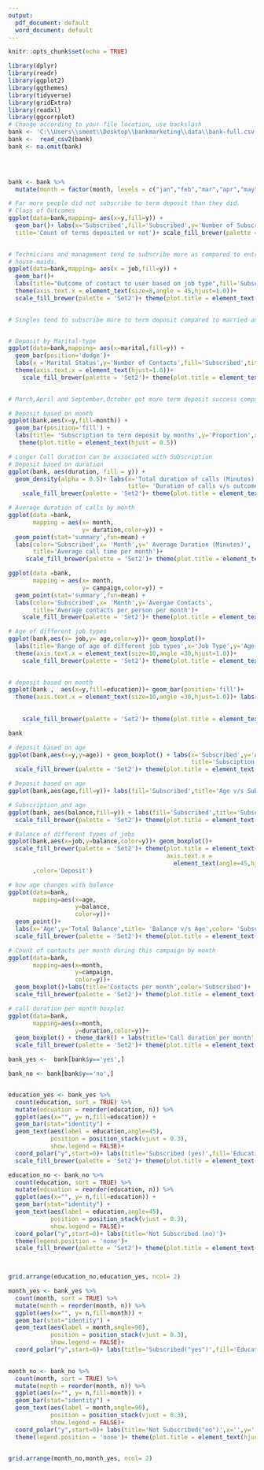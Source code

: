 ---
output:
  pdf_document: default
  word_document: default
---

```{r setup, include=FALSE}
knitr::opts_chunk$set(echo = TRUE)
```


```{r}
library(dplyr)
library(readr)
library(ggplot2)
library(ggthemes)
library(tidyverse)
library(gridExtra)
library(readxl)
library(ggcorrplot)
# Change according to your file location, use backslash 
bank <- 'C:\\Users\\smeet\\Desktop\\bankmarketing\\data\\bank-full.csv'
bank <-  read_csv2(bank)
bank <- na.omit(bank)

  


bank <- bank %>%
  mutate(month = factor(month, levels = c("jan","feb","mar","apr","may",'jun','jul','aug','sep','oct','nov','dec')))
```

```{r }
# Far more people did not subscribe to term deposit than they did.
# Class of Outcomes 
ggplot(data=bank,mapping= aes(x=y,fill=y)) + 
  geom_bar()+ labs(x='Subscribed',fill='Subscribed',y='Number of Subscription',
  title='Count of terms deposited or not')+ scale_fill_brewer(palette = 'Set2')
  
```
```{r}
# Technicians and management tend to subscribe more as compared to entrepreneurs and 
# house-maids.
ggplot(data=bank,mapping= aes(x = job,fill=y)) + 
  geom_bar()+ 
  labs(title="Outcome of contact to user based on job type",fill='Subscribed',y='Number of contacts',x='Job Type')+
  theme(axis.text.x = element_text(size=8,angle = 45,hjust=1.0))+
  scale_fill_brewer(palette = 'Set2')+ theme(plot.title = element_text(hjust = 0.5))
  
```
```{r}
# Singles tend to subscribe more to term deposit compared to married and divorced.


# Deposit by Marital-type
ggplot(data=bank,mapping= aes(x=marital,fill=y)) + 
  geom_bar(position='dodge')+ 
  labs(x ='Marital Status',y='Number of Contacts',fill='Subscribed',title='Subscription by marital status')+
  theme(axis.text.x = element_text(hjust=1.0))+
    scale_fill_brewer(palette = 'Set2')+ theme(plot.title = element_text(hjust = 0.5))
  
```


```{r}
# March,April and September,October got more term deposit success compared to rejection

# Deposit based on month 
ggplot(bank,aes(x=y,fill=month)) +
  geom_bar(position='fill') + 
  labs(title= 'Subscription to term deposit by months',y='Proportion',x='Subscribed',fill='Months')+
   theme(plot.title = element_text(hjust = 0.5))
```


```{r}
# Longer Call duration can be associated with Subscription
# Deposit based on duration 
ggplot(bank, aes(duration, fill = y)) + 
  geom_density(alpha = 0.5)+ labs(x='Total duration of calls (Minutes)',y='Density',fill='Subscribed',
                                  title= 'Duration of calls v/s outcome')+
    scale_fill_brewer(palette = 'Set2')+ theme(plot.title = element_text(hjust = 0.5))
```


```{r}
# Average duration of calls by month
ggplot(data =bank,
       mapping = aes(x= month,
                     y= duration,color=y)) + 
  geom_point(stat='summary',fun=mean) +
  labs(color='Subscribed',x= 'Month',y=' Average Duration (Minutes)',
       title='Average call time per month')+
     scale_fill_brewer(palette = 'Set2')+ theme(plot.title = element_text(hjust = 0.5))
```

```{r}
ggplot(data =bank,
       mapping = aes(x= month,
                     y= campaign,color=y)) + 
  geom_point(stat='summary',fun=mean) +
  labs(color='Subscribed',x= 'Month',y='Avergae Contacts',
       title='Average contacts per person per month')+
    scale_fill_brewer(palette = 'Set2')+ theme(plot.title = element_text(hjust = 0.5))
```

```{r}

# Age of different job types 
ggplot(bank,aes(x= job,y= age,color=y))+ geom_boxplot()+
  labs(title='Range of age of different job types',x='Job Type',y='Age (Years)',color='Subscribed')+
  theme(axis.text.x = element_text(size=10,angle =30,hjust=1.0))+
    scale_fill_brewer(palette = 'Set2')+ theme(plot.title = element_text(hjust = 0.5))
 
```

```{r}

# deposit based on month 
ggplot(bank ,  aes(x=y,fill=education))+ geom_bar(position='fill')+
  theme(axis.text.x = element_text(size=10,angle =30,hjust=1.0))+ labs(y='Proportion',
                                                                       x = 'Subscribed',
                                                                       title='Subscription based on level of education')+
    scale_fill_brewer(palette = 'Set2')+ theme(plot.title = element_text(hjust = 0.5))

bank
```


```{r}
# deposit based on age
ggplot(bank,aes(x=y,y=age)) + geom_boxplot() + labs(x='Subscribed',y='Age',
                                                    title='Subsciption based on Age')+
  scale_fill_brewer(palette = 'Set2')+ theme(plot.title = element_text(hjust = 0.5))
```
```{r}
# Deposit based on age
ggplot(bank,aes(age,fill=y))+ labs(fill='Subscribed',title='Age v/s Subscription')+ geom_density(alpha=0.5)+scale_fill_brewer(palette = 'Set2')+ theme(plot.title = element_text(hjust = 0.5))
```

```{r}

# Subscription and age 
ggplot(bank, aes(balance,fill=y)) + labs(fill='Subscribed',title='Subscription based on balance')+ geom_density(alpha=0.5)+
  scale_fill_brewer(palette = 'Set2')+ theme(plot.title = element_text(hjust = 0.5))
```

```{r}
# Balance of different types of jobs 
ggplot(bank,aes(x=job,y=balance,color=y))+ geom_boxplot()+
  scale_fill_brewer(palette = 'Set2')+ theme(plot.title = element_text(hjust = 0.5),
                                             axis.text.x = 
                                               element_text(angle=45,hjust=1.0))+ labs(title='Balance amount of jobs of different jobs',x='Job-Type',y='Balance Amount'
       ,color='Deposit')

```
```{r}
# how age changes with balance
ggplot(data=bank,
       mapping=aes(x=age,
                   y=balance,
                   color=y))+
  geom_point()+
  labs(x='Age',y='Total Balance',title= 'Balance v/s Age',color= 'Subscribed')+
  scale_fill_brewer(palette = 'Set2')+ theme(plot.title = element_text(hjust = 0.5))
```

```{r}
# Count of contacts per month during this campaign by month
ggplot(data=bank,
       mapping=aes(x=month,
                   y=campaign,
                   color=y))+
  geom_boxplot()+labs(title='Contacts per month',color='Subscribed')+
  scale_fill_brewer(palette = 'Set2')+ theme(plot.title = element_text(hjust = 0.5))


```

```{r}
# call duration per month boxplot 
ggplot(data=bank,
       mapping=aes(x=month,
                   y=duration,color=y))+
  geom_boxplot() + theme_dark() + labs(title='Call duration per month',y='Total call duration',x='Month',color='Subscribed')+
  scale_fill_brewer(palette = 'Set2')+ theme(plot.title = element_text(hjust = 0.5))


```



```{r}
bank_yes <-  bank[bank$y=='yes',]

bank_no <- bank[bank$y=='no',]


education_yes <- bank_yes %>%
  count(education, sort = TRUE) %>%
  mutate(edcuation = reorder(education, n)) %>%
  ggplot(aes(x="", y= n,fill=education)) +
  geom_bar(stat="identity") + 
  geom_text(aes(label = education,angle=45),
            position = position_stack(vjust = 0.3),
            show.legend = FALSE)+
  coord_polar("y",start=0)+ labs(title='Subscribed (yes)',fill='Education')+
  scale_fill_brewer(palette = 'Set2')+ theme(plot.title = element_text(hjust = 0.5))

education_no <- bank_no %>%
  count(education, sort = TRUE) %>%
  mutate(edcuation = reorder(education, n)) %>%
  ggplot(aes(x="", y= n,fill=education)) +
  geom_bar(stat="identity") + 
  geom_text(aes(label = education,angle=45),
            position = position_stack(vjust = 0.3),
            show.legend = FALSE)+
  coord_polar("y",start=0)+ labs(title='Not Subscribed (no)')+
  theme(legend.position = 'none')+
  scale_fill_brewer(palette = 'Set2')+ theme(plot.title = element_text(hjust = 0.5))
  


grid.arrange(education_no,education_yes, ncol= 2)
```


```{r}

month_yes <- bank_yes %>%
  count(month, sort = TRUE) %>%
  mutate(month = reorder(month, n)) %>%
  ggplot(aes(x="", y= n,fill=month)) +
  geom_bar(stat="identity") + 
  geom_text(aes(label = month,angle=90),
            position = position_stack(vjust = 0.3),
            show.legend = FALSE)+
  coord_polar("y",start=0)+ labs(title='Subscribed("yes")',fill='Education',x='',y='')+ theme(plot.title = element_text(hjust = 0.5))
  

month_no <- bank_no %>%
  count(month, sort = TRUE) %>%
  mutate(month = reorder(month, n)) %>%
  ggplot(aes(x="", y= n,fill=month)) +
  geom_bar(stat="identity") + 
  geom_text(aes(label = month,angle=90),
            position = position_stack(vjust = 0.3),
            show.legend = FALSE)+
  coord_polar("y",start=0)+ labs(title='Not Subscribed("no")',x='',y='')+
  theme(legend.position = 'none')+ theme(plot.title = element_text(hjust = 0.5))
  

grid.arrange(month_no,month_yes, ncol= 2)
```
```{r}

```